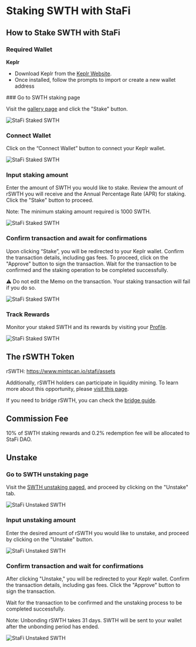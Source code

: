 # Staking SWTH with StaFi


## How to Stake SWTH with StaFi

### Required Wallet

**Keplr**

- Download Keplr from the [Keplr Website](https://www.keplr.app/).
- Once installed, follow the prompts to import or create a new wallet address

<Steps>
### Go to SWTH staking page 

Visit the [gallery page](https://app.stafi.io/gallery/all) and click the "Stake" button.

![StaFi Staked SWTH](/image/stakingunstakingcosmosswth_1.png)

### Connect Wallet

Click on the “Connect Wallet” button to connect your Keplr wallet.

![StaFi Staked SWTH](/image/stakingunstakingcosmosswth_2.png)

### Input staking amount

Enter the amount of SWTH you would like to stake. Review the amount of rSWTH you will receive and the Annual Percentage Rate (APR) for staking. Click the "Stake" button to proceed.

<Callout type="info">
Note: The minimum staking amount required is 1000 SWTH.
</Callout>

![StaFi Staked SWTH](/image/stakingunstakingcosmosswth_3.png)

### Confirm transaction and await for confirmations

Upon clicking “Stake”, you will be redirected to your Keplr wallet. Confirm the transaction details, including gas fees. To proceed, click on the "Approve" button to sign the transaction. Wait for the transaction to be confirmed and the staking operation to be completed successfully.

<Callout type="info">
⚠️ Do not edit the Memo on the transaction. Your staking transaction will fail if you do so.
</Callout>

![StaFi Staked SWTH](/image/stakingunstakingcosmosswth_4.png)

### Track Rewards

Monitor your staked SWTH and its rewards by visiting your [Profile](https://app.stafi.io/profile/cosmos).

![StaFi Staked SWTH](/image/stakingunstakingcosmosswth_5.png)


</Steps>

## The rSWTH Token

rSWTH: https://www.mintscan.io/stafi/assets

Additionally, rSWTH holders can participate in liquidity mining. To learn more about this opportunity, please [visit this page](https://app.stafi.io/pool/cosmos).

If you need to bridge rSWTH, you can check the [bridge guide](/bridge).

## Commission Fee

10% of SWTH staking rewards and 0.2% redemption fee will be allocated to StaFi DAO.

## Unstake

<Steps>

### Go to SWTH unstaking page

Visit the [SWTH unstaking paged](https://app.stafi.io/gallery/cosmos/SWTH?tab=unstake), and proceed by clicking on the "Unstake" tab.

![StaFi Unstaked SWTH](/image/stakingunstakingcosmosswth_6.png)

### Input unstaking amount

Enter the desired amount of rSWTH you would like to unstake, and proceed by clicking on the "Unstake" button.

![StaFi Unstaked SWTH](/image/stakingunstakingcosmosswth_7.png)

### Confirm transaction and wait for confirmations

After clicking "Unstake," you will be redirected to your Keplr wallet. Confirm the transaction details, including gas fees. Click the "Approve" button to sign the transaction. 

Wait for the transaction to be confirmed and the unstaking process to be completed successfully.

<Callout type="info">
Note: Unbonding rSWTH takes 31 days. SWTH will be sent to your wallet after the unbonding period has ended.
</Callout>

![StaFi Unstaked SWTH](/image/stakingunstakingcosmosswth_8.png)

</Steps>
